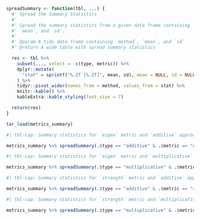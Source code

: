 ```r

spreadSummary <- function(tbl, ...) {
  #' Spread the Summary Statistics
  #'
  #' Spread the summary statistics from a given data frame containing `method`,
  #' `mean`, and `sd`.
  #'
  #' @param A tidy data frame containing `method`, `mean`, and `sd`
  #' @return A wide table with spread summary statistics

  res <- tbl %>%
    subset(..., select = -c(type, metric)) %>%
    dplyr::mutate(
      "stat" = sprintf("%.2f [%.2f]", mean, sd), mean = NULL, sd = NULL
    ) %>%
    tidyr::pivot_wider(names_from = method, values_from = stat) %>%
    knitr::kable() %>%
    kableExtra::kable_styling(font_size = 7)

  return(res)
}

tar_load(metrics_summary)

```

```r
#| tbl-cap: Summary statistics for `eigen` metric and `additive` approach

metrics_summary %>% spreadSummary(.$type == "additive" & .$metric == "eigen")

```

```r
#| tbl-cap: Summary statistics for `eigen` metric and `multiplicative` approach

metrics_summary %>% spreadSummary(.$type == "multiplicative" & .$metric == "eigen")

```

```r
#| tbl-cap: Summary statistics for `strength` metric and `additive` approach

metrics_summary %>% spreadSummary(.$type == "additive" & .$metric == "strength")

```

```r
#| tbl-cap: Summary statistics for `strength` metric and `multiplicative` approach

metrics_summary %>% spreadSummary(.$type == "multiplicative" & .$metric == "strength")

```


